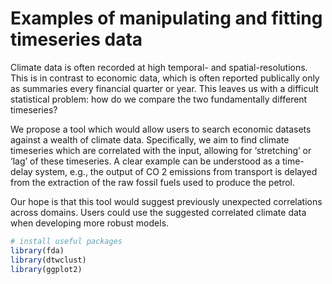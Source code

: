 # Examples of manipulating and fitting timeseries data

Climate data is often recorded at high temporal- and spatial-resolutions. This is in contrast to economic data, which is often reported publically only as summaries every financial quarter or year. This leaves us with a difficult statistical problem: how do we compare the two fundamentally different timeseries?

We propose a tool which would allow users to search economic datasets against a wealth of climate data. Specifically, we aim to find climate timeseries which are correlated with the input, allowing for 'stretching' or 'lag' of these timeseries. A clear example can be understood as a time-delay system, e.g., the output of CO 2
  emissions from transport is delayed from the extraction of the raw fossil fuels used to produce the petrol.

Our hope is that this tool would suggest previously unexpected correlations across domains. Users could use the suggested correlated climate data when developing more robust models.

```r
# install useful packages
library(fda)
library(dtwclust)
library(ggplot2)
```